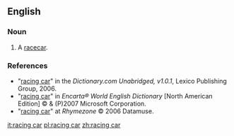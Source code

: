 ==English==

===Noun===
{{en-noun|sg=[[racing]] [[car]]}}

# A [[racecar]].

===References===
*"[http://dictionary.reference.com/search?r=2&q=racing%20car racing car]" in the ''Dictionary.com Unabridged, v1.0.1'', Lexico Publishing Group, 2006.
*"[http://encarta.msn.com/dictionary_/racing_car.html racing car]" in ''Encarta® World English Dictionary'' [North American Edition] © & (P)2007 Microsoft Corporation.
*"[http://www.rhymezone.com/r/rhyme.cgi?Word=racing_car racing car]" at ''Rhymezone'' © 2006 Datamuse.

[[it:racing car]]
[[pl:racing car]]
[[zh:racing car]]